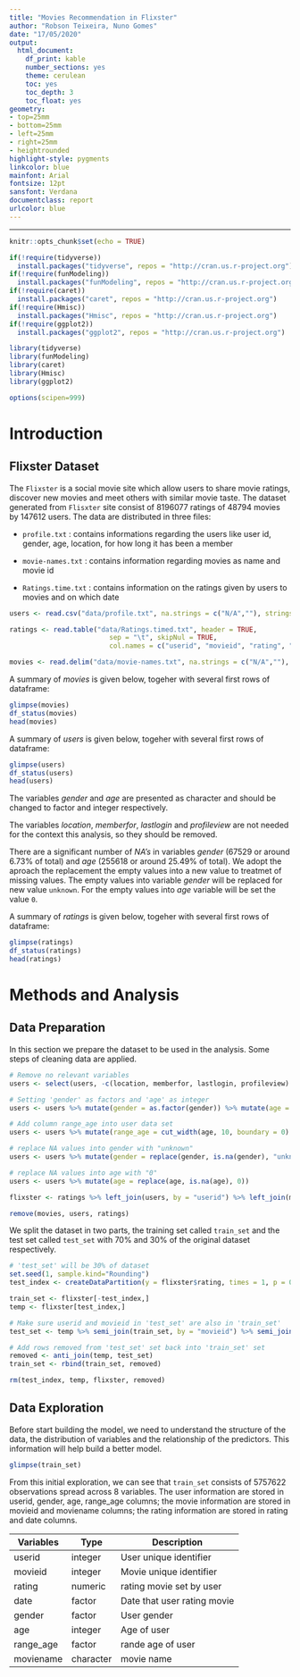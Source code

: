 ```yaml
---
title: "Movies Recommendation in Flixster"
author: "Robson Teixeira, Nuno Gomes"
date: "17/05/2020"
output:
  html_document:
    df_print: kable
    number_sections: yes
    theme: cerulean
    toc: yes
    toc_depth: 3
    toc_float: yes
geometry:
- top=25mm
- bottom=25mm
- left=25mm
- right=25mm
- heightrounded
highlight-style: pygments
linkcolor: blue
mainfont: Arial
fontsize: 12pt
sansfont: Verdana
documentclass: report
urlcolor: blue
---
```

---

```r
knitr::opts_chunk$set(echo = TRUE)

if(!require(tidyverse)) 
  install.packages("tidyverse", repos = "http://cran.us.r-project.org")
if(!require(funModeling)) 
  install.packages("funModeling", repos = "http://cran.us.r-project.org")
if(!require(caret)) 
  install.packages("caret", repos = "http://cran.us.r-project.org")
if(!require(Hmisc)) 
  install.packages("Hmisc", repos = "http://cran.us.r-project.org")
if(!require(ggplot2)) 
  install.packages("ggplot2", repos = "http://cran.us.r-project.org")

library(tidyverse)
library(funModeling)
library(caret)
library(Hmisc)
library(ggplot2)

options(scipen=999)
```
# Introduction

## Flixster Dataset

The `Flixster` is a social movie site which allow users to share movie ratings, discover new movies and meet others with similar movie taste. The dataset generated from `Flisxter` site consist of 8196077 ratings of 48794 movies by 147612 users. The data are distributed in three files: 

* `profile.txt` : contains informations regarding the users like user id, gender, age, location, for how long it has been a member

* `movie-names.txt` : contains information regarding movies as name and movie id

* `Ratings.time.txt` : contains information on the ratings given by users to movies and on which date

```r
users <- read.csv("data/profile.txt", na.strings = c("N/A",""), stringsAsFactors = FALSE)

ratings <- read.table("data/Ratings.timed.txt", header = TRUE, 
                         sep = "\t", skipNul = TRUE,
                         col.names = c("userid", "movieid", "rating", "date"))

movies <- read.delim("data/movie-names.txt", na.strings = c("N/A",""), stringsAsFactors = FALSE )
```

A summary of *movies* is given below, togeher with several first rows of dataframe:

```r
glimpse(movies)
df_status(movies)
head(movies)
```

A summary of *users* is given below, togeher with several first rows of dataframe:

```r
glimpse(users)
df_status(users)
head(users)
```

The variables _gender_ and _age_ are presented as character and should be changed to factor and integer respectively.

The variables _location_, _memberfor_, _lastlogin_ and _profileview_ are not needed for the context this analysis, so they should be removed.

There are a significant number of _NA's_ in variables _gender_ (67529 or around 6.73% of total) and _age_ (255618 or around 25.49% of total). We adopt the aproach the replacement the empty values into a new value to treatmet of missing values. The empty values into variable _gender_ will be replaced for new value `unknown`. For the empty values into _age_ variable will be set the value `0`.

A summary of *ratings* is given below, togeher with several first rows of dataframe:

```r
glimpse(ratings)
df_status(ratings)
head(ratings)
```

# Methods and Analysis

## Data Preparation

In this section we prepare the dataset to be used in the analysis. Some steps of cleaning data are applied.

```r
# Remove no relevant variables
users <- select(users, -c(location, memberfor, lastlogin, profileview) )

# Setting 'gender' as factors and 'age' as integer
users <- users %>% mutate(gender = as.factor(gender)) %>% mutate(age = as.integer(age))

# Add column range_age into user data set
users <- users %>% mutate(range_age = cut_width(age, 10, boundary = 0) )

# replace NA values into gender with "unknown"
users <- users %>% mutate(gender = replace(gender, is.na(gender), "unknown"))

# replace NA values into age with "0"
users <- users %>% mutate(age = replace(age, is.na(age), 0))

flixster <- ratings %>% left_join(users, by = "userid") %>% left_join(movies, by = "movieid")

remove(movies, users, ratings)

```

We split the dataset in two parts, the training set called `train_set` and the test set called `test_set` with 70% and 30% of the original dataset respectively.

```r

# 'test_set' will be 30% of dataset
set.seed(1, sample.kind="Rounding")
test_index <- createDataPartition(y = flixster$rating, times = 1, p = 0.3, list = FALSE)

train_set <- flixster[-test_index,]
temp <- flixster[test_index,]

# Make sure userid and movieid in 'test_set' are also in 'train_set'
test_set <- temp %>% semi_join(train_set, by = "movieid") %>% semi_join(train_set, by = "userid")

# Add rows removed from 'test_set' set back into 'train_set' set
removed <- anti_join(temp, test_set)
train_set <- rbind(train_set, removed)

rm(test_index, temp, flixster, removed)

```

## Data Exploration

Before start building the model, we need to understand the structure of the data, the distribution of variables and the relationship of the predictors. This information will help build a better model.

```r
glimpse(train_set)
```

From this initial exploration, we can see that `train_set` consists of 5757622 observations spread across 8 variables. The user information are stored in userid, gender, age, range_age columns; the movie information are stored in movieid and moviename columns; the rating information are stored in rating and date columns.   

Variables   |Type        |Description
------------|------------|------------------------------
userid      |integer     |User unique identifier
movieid     |integer     |Movie unique identifier
rating      |numeric     |rating movie set by user
date        |factor      |Date that user rating movie
gender      |factor      |User gender
age         |integer     |Age of user
range_age   |factor      |rande age of user
moviename   |character   |movie name


